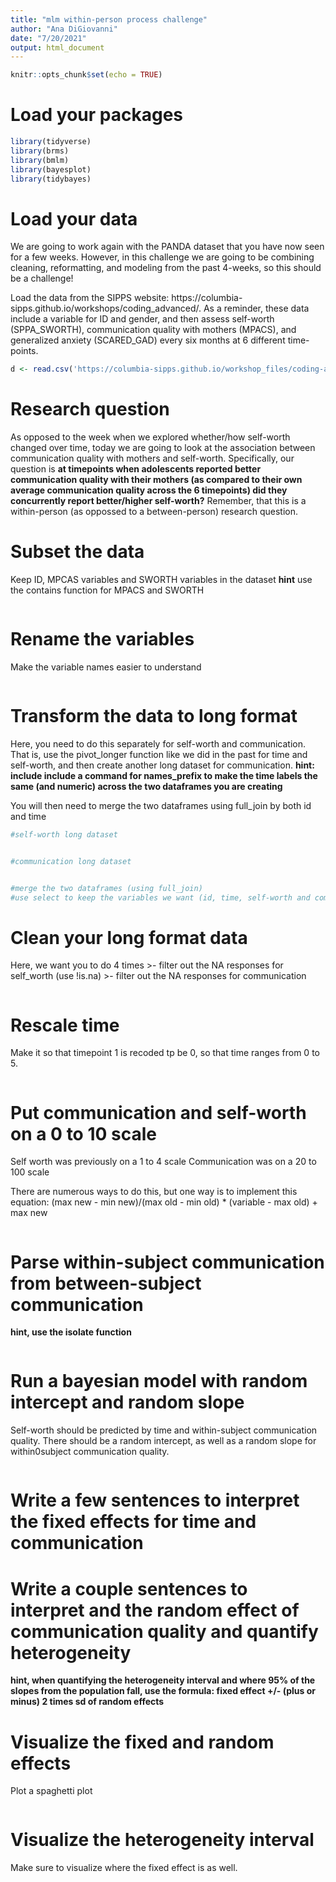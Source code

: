 ```yaml
---
title: "mlm within-person process challenge"
author: "Ana DiGiovanni"
date: "7/20/2021"
output: html_document
---
```


```r
knitr::opts_chunk$set(echo = TRUE)
```

# Load your packages 
```r
library(tidyverse)
library(brms)
library(bmlm)
library(bayesplot)
library(tidybayes)
```

# Load your data 

We are going to work again with the PANDA dataset that you have now seen for a few weeks. However, in this challenge we are going to be combining cleaning, reformatting, and modeling from the past 4-weeks, so this should be a challenge! 

Load the data from the SIPPS website: https://columbia-sipps.github.io/workshops/coding_advanced/. As a reminder, these data include a variable for ID and gender, and then assess self-worth (SPPA_SWORTH), communication quality with mothers (MPACS), and generalized anxiety (SCARED_GAD) every six months at 6 different time-points. 

```r
d <- read.csv('https://columbia-sipps.github.io/workshop_files/coding-adv-04/mlm-data-cleaning.csv')
```

# Research question 

As opposed to the week when we explored whether/how self-worth changed over time, today we are going to look at the association between communication quality with mothers and self-worth. Specifically, our question is **at timepoints when adolescents reported better communication quality with their mothers (as compared to their own average communication quality across the 6 timepoints) did they concurrently report better/higher self-worth?** Remember, that this is a within-person (as oppossed to a between-person) research question. 

# Subset the data

Keep ID, MPCAS variables and SWORTH variables in the dataset
**hint** use the contains function for MPACS and SWORTH
```r

```

# Rename the variables

Make the variable names easier to understand
```r

```

# Transform the data to long format

Here, you need to do this separately for self-worth and communication. That is, use the pivot_longer function like we did in the past for time and self-worth, and then create another long dataset for communication. **hint: include include a command for names_prefix to make the time labels the same (and numeric) across the two dataframes you are creating**

You will then need to merge the two dataframes using full_join by both id and time 
```r
#self-worth long dataset


#communication long dataset


#merge the two dataframes (using full_join)
#use select to keep the variables we want (id, time, self-worth and communication)

```

# Clean your long format data

Here, we want you to do 4 times 
>- filter out the NA responses for self_worth (use !is.na)
>- filter out the NA responses for communication 

```r

```

# Rescale time 

Make it so that timepoint 1 is recoded tp be 0, so that time ranges from 0 to 5. 
```r

```

# Put communication and self-worth on a 0 to 10 scale 

Self worth was previously on a 1 to 4 scale 
Communication was on a 20 to 100 scale 

There are numerous ways to do this, but one way is to implement this equation: (max new - min new)/(max old - min old) * (variable - max old) + max new 
```r

```

# Parse within-subject communication from between-subject communication 

**hint, use the isolate function** 
```r

```

# Run a bayesian model with random intercept and random slope 

Self-worth should be predicted by time and within-subject communication quality. There should be a random intercept, as well as a random slope for within0subject communication quality. 
```r

```

# Write a few sentences to interpret the fixed effects for time and communication


# Write a couple sentences to interpret and the random effect of communication quality and quantify heterogeneity 
**hint, when quantifying the heterogeneity interval and where 95% of the slopes from the population fall, use the formula: fixed effect +/- (plus or minus) 2 times sd of random effects** 
 

# Visualize the fixed and random effects 
Plot a spaghetti plot 
```r

```


# Visualize the heterogeneity interval
Make sure to visualize where the fixed effect is as well. 

```r

```
